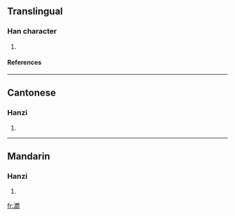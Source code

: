 ==Translingual==
===Han character===
{{Han char|rn=85|rad=水|as=17|sn=20|four=3612<sub>1</sub>|canj=水田中弓 (EWLN)}}
# {{defn|Han|sort=水17}}
====References====
{{Han ref|kx=0660.320|dkj=18691|dj=1070.230|hdz=31788.060|uh=7031|ud=28721|bh=F460|bd=62560}}

----
==Cantonese==
===Hanzi===
{{yue-hanzi|jyut=|y=gai3}}
# {{defn|Cantonese}}

----
==Mandarin==
===Hanzi===
{{cmn-hanzi|pin=[[jì]] ([[ji4]]), [[yīng]] ([[ying1]]), [[yìng]] ([[ying4]])|wg=chi<sup>4</sup>, ying<sup>1</sup>, ying<sup>4</sup>}}
# {{defn|Mandarin}}

[[fr:瀱]]